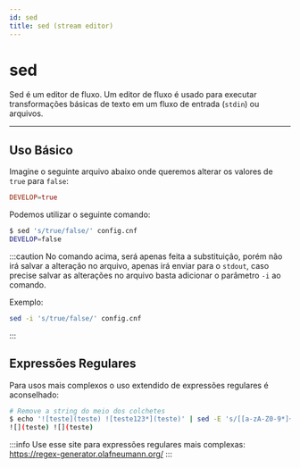 ```yaml
---
id: sed
title: sed (stream editor)
---
```


# sed

Sed é um editor de fluxo. Um editor de fluxo é usado para executar
transformações básicas de texto em um fluxo de entrada (`stdin`) ou arquivos.

---

## Uso Básico

Imagine o seguinte arquivo abaixo onde queremos alterar os valores de `true`
para `false`:

```conf title="config.cnf"
DEVELOP=true
```

Podemos utilizar o seguinte comando:

```bash
$ sed 's/true/false/' config.cnf
DEVELOP=false
```

:::caution
No comando acima, será apenas feita a substituição, porém não irá salvar a
alteração no arquivo, apenas irá enviar para o `stdout`, caso precise salvar as
alterações no arquivo basta adicionar o parâmetro `-i` ao comando.

Exemplo:

```bash
sed -i 's/true/false/' config.cnf
```

:::

## Expressões Regulares

Para usos mais complexos o uso extendido de expressões regulares é aconselhado:

```bash
# Remove a string do meio dos colchetes
$ echo '![teste](teste) ![teste123*](teste)' | sed -E 's/[[a-zA-Z0-9*]+]/[]/g'
![](teste) ![](teste)
```

:::info
Use esse site para expressões regulares mais complexas:
https://regex-generator.olafneumann.org/
:::
